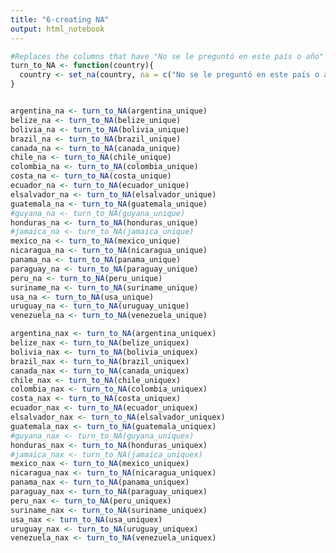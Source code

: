 ```yaml
---
title: "6-creating NA"
output: html_notebook
---
```


```r

#Replaces the columns that have "No se le preguntó en este país o año" and others with NA
turn_to_NA <- function(country){
  country <- set_na(country, na = c("No se le preguntó en este país o año", "Not asked in this country or year","No Aplica", "No Sabe", "No responde"), as.tag = TRUE)
}



```

```r
argentina_na <- turn_to_NA(argentina_unique)
belize_na <- turn_to_NA(belize_unique)
bolivia_na <- turn_to_NA(bolivia_unique)
brazil_na <- turn_to_NA(brazil_unique)
canada_na <- turn_to_NA(canada_unique)
chile_na <- turn_to_NA(chile_unique)
colombia_na <- turn_to_NA(colombia_unique)
costa_na <- turn_to_NA(costa_unique)
ecuador_na <- turn_to_NA(ecuador_unique)
elsalvador_na <- turn_to_NA(elsalvador_unique)
guatemala_na <- turn_to_NA(guatemala_unique)
#guyana_na <- turn_to_NA(guyana_unique)
honduras_na <- turn_to_NA(honduras_unique)
#jamaica_na <- turn_to_NA(jamaica_unique)
mexico_na <- turn_to_NA(mexico_unique)
nicaragua_na <- turn_to_NA(nicaragua_unique)
panama_na <- turn_to_NA(panama_unique)
paraguay_na <- turn_to_NA(paraguay_unique)
peru_na <- turn_to_NA(peru_unique)
suriname_na <- turn_to_NA(suriname_unique)
usa_na <- turn_to_NA(usa_unique)
uruguay_na <- turn_to_NA(uruguay_unique)
venezuela_na <- turn_to_NA(venezuela_unique)
```

```r
argentina_nax <- turn_to_NA(argentina_uniquex)
belize_nax <- turn_to_NA(belize_uniquex)
bolivia_nax <- turn_to_NA(bolivia_uniquex)
brazil_nax <- turn_to_NA(brazil_uniquex)
canada_nax <- turn_to_NA(canada_uniquex)
chile_nax <- turn_to_NA(chile_uniquex)
colombia_nax <- turn_to_NA(colombia_uniquex)
costa_nax <- turn_to_NA(costa_uniquex)
ecuador_nax <- turn_to_NA(ecuador_uniquex)
elsalvador_nax <- turn_to_NA(elsalvador_uniquex)
guatemala_nax <- turn_to_NA(guatemala_uniquex)
#guyana_nax <- turn_to_NA(guyana_uniquex)
honduras_nax <- turn_to_NA(honduras_uniquex)
#jamaica_nax <- turn_to_NA(jamaica_uniquex)
mexico_nax <- turn_to_NA(mexico_uniquex)
nicaragua_nax <- turn_to_NA(nicaragua_uniquex)
panama_nax <- turn_to_NA(panama_uniquex)
paraguay_nax <- turn_to_NA(paraguay_uniquex)
peru_nax <- turn_to_NA(peru_uniquex)
suriname_nax <- turn_to_NA(suriname_uniquex)
usa_nax <- turn_to_NA(usa_uniquex)
uruguay_nax <- turn_to_NA(uruguay_uniquex)
venezuela_nax <- turn_to_NA(venezuela_uniquex)
```

